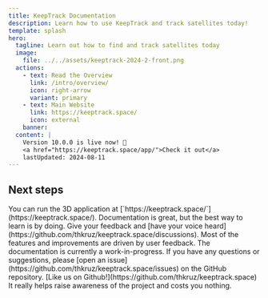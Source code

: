 ```yaml
---
title: KeepTrack Documentation
description: Learn how to use KeepTrack and track satellites today!
template: splash
hero:
  tagline: Learn out how to find and track satellites today
  image:
    file: ../../assets/keeptrack-2024-2-front.png
  actions:
    - text: Read the Overview
      link: /intro/overview/
      icon: right-arrow
      variant: primary
    - text: Main Website
      link: https://keeptrack.space/
      icon: external
	banner:
  content: |
    Version 10.0.0 is live now! 🎉
    <a href="https://keeptrack.space/app/">Check it out</a>
	lastUpdated: 2024-08-11
---
```




## Next steps

<CardGrid>
	<Card title="Try KeepTrack now!" icon="rocket">
		You can run the 3D application at [`https://keeptrack.space/`](https://keeptrack.space/). Documentation is great, but the best way to learn is by doing.
	</Card>
	<Card title="Do you have questions?" icon="comment">
		Give your feedback and [have your voice heard](https://github.com/thkruz/keeptrack.space/discussions). Most of the features and improvements are driven by user feedback.
	</Card>
</CardGrid>
<Card title="Documentation" icon="document">
	The documentation is currently a work-in-progress. If you have any questions or suggestions, please [open an issue](https://github.com/thkruz/keeptrack.space/issues) on the GitHub repository.
</Card>
<CardGrid>
	<Card title="Get Notified of Major Updates" icon="email">
		<Mailer />
	</Card>
	<Card title="Like using KeepTrack?" icon="star">
		[Like us on Github!](https://github.com/thkruz/keeptrack.space) It really helps raise awareness of the project and costs you nothing.
	</Card>
</CardGrid>
